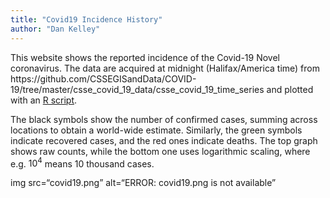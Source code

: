 ```yaml
---
title: "Covid19 Incidence History"
author: "Dan Kelley"
---
```


This website shows the reported incidence of the Covid-19 Novel coronavirus.
The data are acquired at midnight (Halifax/America time) from
https://github.com/CSSEGISandData/COVID-19/tree/master/csse_covid_19_data/csse_covid_19_time_series
and plotted with an [R
script](https://raw.githubusercontent.com/dankelley/cofid19/master/covid19.R).

The black symbols show the number of confirmed cases, summing across locations
to obtain a world-wide estimate.  Similarly, the green symbols indicate
recovered cases, and the red ones indicate deaths.  The top graph shows raw
counts, while the bottom one uses logarithmic scaling, where e.g. $10^4$ means
10 thousand cases.

img src="covid19.png" alt="ERROR: covid19.png is not available"

